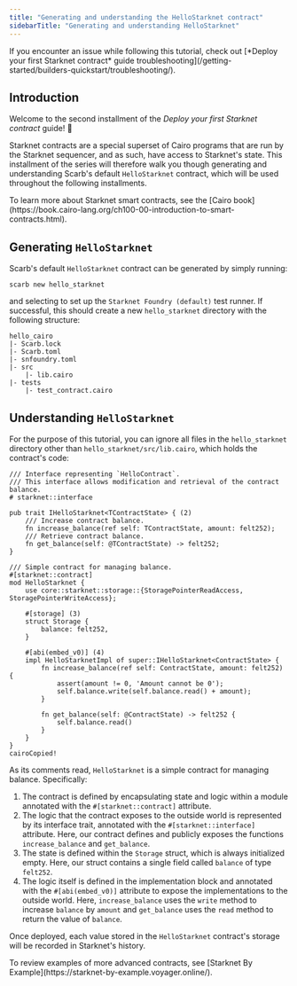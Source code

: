 ```yaml
---
title: "Generating and understanding the HelloStarknet contract"
sidebarTitle: "Generating and understanding HelloStarknet"
---
```


<Warning>
If you encounter an issue while following this tutorial, check out [*Deploy your first Starknet contract* guide troubleshooting](/getting-started/builders-quickstart/troubleshooting/).
</Warning>

## Introduction

Welcome to the second installment of the *Deploy your first Starknet contract* guide! 🥇

Starknet contracts are a special superset of Cairo programs that are run by the Starknet sequencer, and as such, have access to Starknet's state. This installment of the series will therefore walk you though generating and understanding Scarb's default `HelloStarknet` contract, which will be used throughout the following installments.

<Tip>
To learn more about Starknet smart contracts, see the [Cairo book](https://book.cairo-lang.org/ch100-00-introduction-to-smart-contracts.html).
</Tip>

## Generating `HelloStarknet`

Scarb's default `HelloStarknet` contract can be generated by simply running:

```shell
scarb new hello_starknet

```

and selecting to set up the `Starknet Foundry (default)` test runner. If successful, this should create a new `hello_starknet` directory with the following structure:

```
hello_cairo
|- Scarb.lock
|- Scarb.toml
|- snfoundry.toml
|- src
    |- lib.cairo
|- tests
    |- test_contract.cairo

```

## Understanding `HelloStarknet`

For the purpose of this tutorial, you can ignore all files in the `hello_starknet` directory other than `hello_starknet/src/lib.cairo`, which holds the contract's code:

```cairo
/// Interface representing `HelloContract`.
/// This interface allows modification and retrieval of the contract balance.
# starknet::interface

pub trait IHelloStarknet<TContractState> { (2)
    /// Increase contract balance.
    fn increase_balance(ref self: TContractState, amount: felt252);
    /// Retrieve contract balance.
    fn get_balance(self: @TContractState) -> felt252;
}

/// Simple contract for managing balance.
#[starknet::contract]
mod HelloStarknet {
    use core::starknet::storage::{StoragePointerReadAccess, StoragePointerWriteAccess};

    #[storage] (3)
    struct Storage {
        balance: felt252,
    }

    #[abi(embed_v0)] (4)
    impl HelloStarknetImpl of super::IHelloStarknet<ContractState> {
        fn increase_balance(ref self: ContractState, amount: felt252) {
            assert(amount != 0, 'Amount cannot be 0');
            self.balance.write(self.balance.read() + amount);
        }

        fn get_balance(self: @ContractState) -> felt252 {
            self.balance.read()
        }
    }
}
cairoCopied!
```

As its comments read, `HelloStarknet` is a simple contract for managing balance. Specifically:

1. The contract is defined by encapsulating state and logic within a module annotated with the `#[starknet::contract]` attribute.
2. The logic that the contract exposes to the outside world is represented by its interface trait, annotated with the `#[starknet::interface]` attribute. Here, our contract defines and publicly exposes the functions `increase_balance` and `get_balance`.
3. The state is defined within the `Storage` struct, which is always initialized empty. Here, our struct contains a single field called `balance` of type `felt252`.
4. The logic itself is defined in the implementation block and annotated with the `#[abi(embed_v0)]` attribute to expose the implementations to the outside world. Here, `increase_balance` uses the `write` method to increase `balance` by `amount` and `get_balance` uses the `read` method to return the value of `balance`.

Once deployed, each value stored in the `HelloStarknet` contract's storage will be recorded in Starknet's history.

<Tip>
To review examples of more advanced contracts, see [Starknet By Example](https://starknet-by-example.voyager.online/).
</Tip>